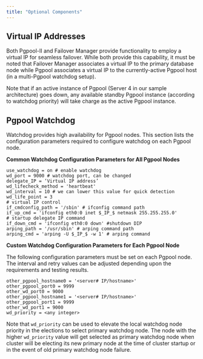 ```yaml
---
title: "Optional Components"
---
```


<div id="optional_components" class="registered_link"></div>


## Virtual IP Addresses

Both Pgpool-II and Failover Manager provide functionality to employ a virtual IP for seamless failover. While both provide this capability, it must be noted that Failover Manager associates a virtual IP to the primary database node while Pgpool associates a virtual IP to the currently-active Pgpool host (in a multi-Pgpool watchdog setup).

Note that if an active instance of Pgpool (Server 4 in our sample architecture) goes down, any available standby Pgpool instance (according to watchdog priority) will take charge as the active Pgpool instance.



## Pgpool Watchdog

Watchdog provides high availability for Pgpool nodes. This section lists the configuration parameters required to configure watchdog on each Pgpool node.

**Common Watchdog Configuration Parameters for All Pgpool Nodes**

    use_watchdog = on # enable watchdog
    wd_port = 9000 # watchdog port, can be changed
    delegate_IP = ‘Virtual IP address’
    wd_lifecheck_method = 'heartbeat'
    wd_interval = 10 # we can lower this value for quick detection
    wd_life_point = 3
    # virtual IP control
    if_cmdconfig_path = '/sbin' # ifconfig command path
    if_up_cmd = 'ifconfig eth0:0 inet $_IP_$ netmask 255.255.255.0'
    # startup delegate IP command
    if_down_cmd = 'ifconfig eth0:0 down' #shutdown DIP
    arping_path = '/usr/sbin' # arping command path
    arping_cmd = 'arping -U $_IP_$ -w 1' # arping command

**Custom Watchdog Configuration Parameters for Each Pgpool Node**

The following configuration parameters must be set on each Pgpool node. The interval and retry values can be adjusted depending upon the requirements and testing results.

    other_pgpool_hostname0 = '<server# IP/hostname>'
    other_pgpool_port0 = 9999
    other_wd_port0 = 9000
    other_pgpool_hostname1 = '<server# IP/hostname>'
    other_pgpool_port1 = 9999
    other_wd_port1 = 9000
    wd_priority = <any integer>

Note that `wd_priority` can be used to elevate the local watchdog node priority in the elections to select primary watchdog node. The node with the higher `wd_priority` value will get selected as primary watchdog node when cluster will be electing its new primary node at the time of cluster startup or in the event of old primary watchdog node failure.

